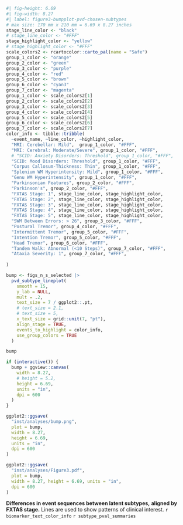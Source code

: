 ::: {#fig-pvd_chosen_subtypes_bumpplot custom-style="Caption"}

```r
#| fig-height: 6.69
#| fig-width: 8.27
#| label: figure3-bumpplot-pvd-chosen-subtypes
# max size: 170 mm x 210 mm = 6.69 x 8.27 inches 
stage_line_color <- "black"
# stage_line_color <- "#FFF"
stage_highlight_color <- "yellow"
# stage_highlight_color <- "#FFF"
scale_colors2 <- rcartocolor::carto_pal(name = "Safe")
group_1_color <- "orange"
group_2_color <- "green"
group_3_color <- "purple"
group_4_color <- "red"
group_5_color <- "brown"
group_6_color <- "cyan3"
group_7_color <- "magenta"
group_1_color <- scale_colors2[1]
group_2_color <- scale_colors2[2]
group_3_color <- scale_colors2[3]
group_4_color <- scale_colors2[4]
group_5_color <- scale_colors2[5]
group_6_color <- scale_colors2[6]
group_7_color <- scale_colors2[7]
color_info <- tibble::tribble(
  ~event_name, ~line_color, ~highlight_color,
  "MRI: Cerebellar: Mild",  group_1_color, "#FFF",
  "MRI: Cerebral: Moderate/Severe", group_1_color, "#FFF",
  # "SCID: Anxiety Disorders: Threshold", group_1_color, "#FFF",
  "SCID: Mood Disorders: Threshold", group_1_color, "#FFF",
  "Corpus Callosum-Thickness: Thin", group_1_color, "#FFF",
  "Splenium WM Hyperintensity: Mild", group_1_color, "#FFF",
  "Genu WM Hyperintensity", group_1_color, "#FFF",
  "Parkinsonian Features", group_2_color, "#FFF",
  "Parkinson's", group_2_color, "#FFF",
  "FXTAS Stage: 1", stage_line_color, stage_highlight_color,
  "FXTAS Stage: 2", stage_line_color, stage_highlight_color,
  "FXTAS Stage: 3", stage_line_color, stage_highlight_color,
  "FXTAS Stage: 4", stage_line_color, stage_highlight_color,
  "FXTAS Stage: 5", stage_line_color, stage_highlight_color,
  "SWM Between Errors: > 26", group_3_color, "#FFF",
  "Postural Tremor", group_4_color, "#FFF",
  "Intermittent Tremor", group_5_color, "#FFF",
  "Intention Tremor", group_5_color, "#FFF",
  "Head Tremor", group_6_color, "#FFF",
  "Tandem Walk: Abnormal (<10 Steps)", group_7_color, "#FFF",
  "Ataxia Severity: 1", group_7_color, "#FFF",
  
)

bump <- figs_n_s_selected |> 
  pvd_subtype_lineplot(
    smooth = 15,
    y_lab = NULL,
    mult = .2,
    text_size = 7 / ggplot2::.pt,
    # text_size = 2.1,
    # text_size = 5,
    x_text_size = grid::unit(7, "pt"),
    align_stage = TRUE,
    events_to_highlight = color_info,
    use_group_colors = TRUE
  )

bump

if (interactive()) {
  bump + ggview::canvas(
    width = 8.27,
    # height = 5.2,
    height = 6.69,
    units = "in",
    dpi = 600
  )
}

ggplot2::ggsave(
  "inst/analyses/bump.png", 
  plot = bump, 
  width = 8.27, 
  height = 6.69, 
  units = "in", 
  dpi = 600
)

ggplot2::ggsave(
  "inst/analyses/Figure3.pdf", 
  plot = bump, 
  width = 8.27, height = 6.69, units = "in", 
  dpi = 600
)


```

**Differences in event sequences between latent subtypes,**
**aligned by FXTAS stage.**
Lines are used to show patterns of clinical interest.
`r biomarker_text_color_info`
`r subtype_pval_summaries`
:::
